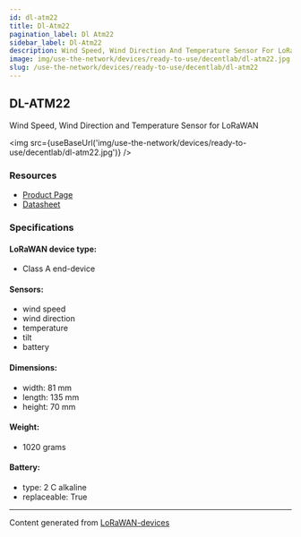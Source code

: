 ```yaml
---
id: dl-atm22
title: Dl-Atm22
pagination_label: Dl Atm22
sidebar_label: Dl-Atm22
description: Wind Speed, Wind Direction And Temperature Sensor For LoRaWAN
image: img/use-the-network/devices/ready-to-use/decentlab/dl-atm22.jpg
slug: /use-the-network/devices/ready-to-use/decentlab/dl-atm22
---
```



## DL-ATM22

Wind Speed, Wind Direction and Temperature Sensor for LoRaWAN

<img src={useBaseUrl('img/use-the-network/devices/ready-to-use/decentlab/dl-atm22.jpg')} />

### Resources

- [Product Page](https://www.decentlab.com/products/wind-speed-wind-direction-and-temperature-sensor-for-lorawan)
- [Datasheet](https://cdn.decentlab.com/download/datasheets/Decentlab-DL-ATM22-datasheet.pdf)

### Specifications

#### LoRaWAN device type:
- Class A end-device

#### Sensors:

- wind speed
- wind direction
- temperature
- tilt
- battery

#### Dimensions:

- width: 81 mm
- length: 135 mm
- height: 70 mm

#### Weight:

- 1020 grams

#### Battery:

- type: 2 C alkaline
- replaceable: True

---

Content generated from [LoRaWAN-devices](https://github.com/TheThingsNetwork/lorawan-devices)
